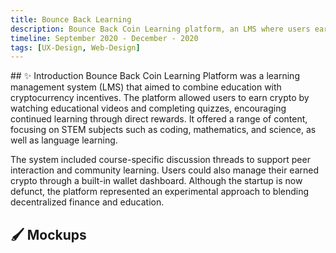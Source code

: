 ```yaml
---
title: Bounce Back Learning
description: Bounce Back Coin Learning platform, an LMS where users earn crypto via education, manage their crypto portfolios via a wallet dashboard, and access discussion boards/messaging.
timeline: September 2020 - December - 2020
tags: [UX-Design, Web-Design]
---
```

<ImageViewer imageUrl="/images/bb-learning/hero.png" alt="Bounce Back Learning App - Hero" />
## ✨ Introduction
Bounce Back Coin Learning Platform was a learning management system (LMS) that aimed to combine education with cryptocurrency incentives. The platform allowed users to earn crypto by watching educational videos and completing quizzes, encouraging continued learning through direct rewards. It offered a range of content, focusing on STEM subjects such as coding, mathematics, and science, as well as language learning.

The system included course-specific discussion threads to support peer interaction and community learning. Users could also manage their earned crypto through a built-in wallet dashboard. Although the startup is now defunct, the platform represented an experimental approach to blending decentralized finance and education.
## 🖌️ Mockups
<ImageViewer imageUrl="/images/bb-learning/Login.png" alt="Bounce Back Learning - Login" />
<ImageViewer imageUrl="/images/bb-learning/Home.png" alt="Home" />
<ImageViewer imageUrl="/images/bb-learning/learning-dashboard.png" alt="Bounce Back Learning - Learning Dashboard" />
<ImageViewer imageUrl="/images/bb-learning/Learning.png" alt="Bounce Back Learning - Course Page" />
<ImageViewer imageUrl="/images/bb-learning/Exchange.png" alt="Bounce Back Learning - Exchange" />
<ImageViewer imageUrl="/images/bb-learning/Wallet.png" alt="Bounce Back Learning - Wallet" />
<ImageViewer imageUrl="/images/bb-learning/Messenger.png" alt="Bounce Back Learning - Messenger" />